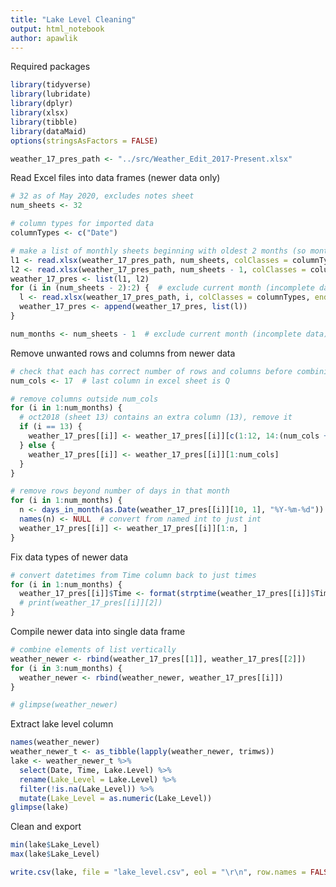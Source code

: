 ```yaml
---
title: "Lake Level Cleaning"
output: html_notebook
author: apawlik
---
```


Required packages
```r
library(tidyverse)
library(lubridate)
library(dplyr)
library(xlsx)
library(tibble)
library(dataMaid)
options(stringsAsFactors = FALSE)

weather_17_pres_path <- "../src/Weather_Edit_2017-Present.xlsx"
```

Read Excel files into data frames (newer data only)
```r
# 32 as of May 2020, excludes notes sheet
num_sheets <- 32

# column types for imported data
columnTypes <- c("Date")

# make a list of monthly sheets beginning with oldest 2 months (so month indices won't change)
l1 <- read.xlsx(weather_17_pres_path, num_sheets, colClasses = columnTypes, endRow = 32)
l2 <- read.xlsx(weather_17_pres_path, num_sheets - 1, colClasses = columnTypes, endRow = 32)
weather_17_pres <- list(l1, l2)
for (i in (num_sheets - 2):2) {  # exclude current month (incomplete data), so last month is last in list
  l <- read.xlsx(weather_17_pres_path, i, colClasses = columnTypes, endRow = 32)
  weather_17_pres <- append(weather_17_pres, list(l))
}

num_months <- num_sheets - 1  # exclude current month (incomplete data)
```

Remove unwanted rows and columns from newer data
```r
# check that each has correct number of rows and columns before combining
num_cols <- 17  # last column in excel sheet is Q

# remove columns outside num_cols
for (i in 1:num_months) {
  # oct2018 (sheet 13) contains an extra column (13), remove it
  if (i == 13) {  
    weather_17_pres[[i]] <- weather_17_pres[[i]][c(1:12, 14:(num_cols + 1))]
  } else {
    weather_17_pres[[i]] <- weather_17_pres[[i]][1:num_cols]
  }
}

# remove rows beyond number of days in that month
for (i in 1:num_months) {
  n <- days_in_month(as.Date(weather_17_pres[[i]][10, 1], "%Y-%m-%d"))
  names(n) <- NULL  # convert from named int to just int
  weather_17_pres[[i]] <- weather_17_pres[[i]][1:n, ]
}
```

Fix data types of newer data
```r
# convert datetimes from Time column back to just times
for (i in 1:num_months) {
  weather_17_pres[[i]]$Time <- format(strptime(weather_17_pres[[i]]$Time, "%Y-%m-%d %H:%M:%S"), "%H:%M")
  # print(weather_17_pres[[i]][2])
}
```

Compile newer data into single data frame
```r
# combine elements of list vertically
weather_newer <- rbind(weather_17_pres[[1]], weather_17_pres[[2]])
for (i in 3:num_months) {
  weather_newer <- rbind(weather_newer, weather_17_pres[[i]])
}

# glimpse(weather_newer)
```

Extract lake level column
```r
names(weather_newer)
weather_newer_t <- as_tibble(lapply(weather_newer, trimws))
lake <- weather_newer_t %>% 
  select(Date, Time, Lake.Level) %>% 
  rename(Lake_Level = Lake.Level) %>% 
  filter(!is.na(Lake_Level)) %>% 
  mutate(Lake_Level = as.numeric(Lake_Level))
glimpse(lake)
```

Clean and export
```r
min(lake$Lake_Level)
max(lake$Lake_Level)

write.csv(lake, file = "lake_level.csv", eol = "\r\n", row.names = FALSE)
```


